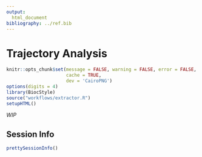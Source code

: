 ```yaml
---
output:
  html_document
bibliography: ../ref.bib
---
```


# Trajectory Analysis

```r
knitr::opts_chunk$set(message = FALSE, warning = FALSE, error = FALSE,
                      cache = TRUE,
                      dev = 'CairoPNG')
options(digits = 4)
library(BiocStyle)
source("workflows/extractor.R")
setupHTML()
```

*WIP*


## Session Info

```r
prettySessionInfo()
```


